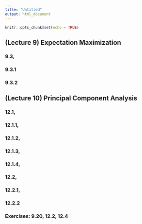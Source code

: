 ```yaml
---
title: "Untitled"
output: html_document
---
```


```r
knitr::opts_chunk$set(echo = TRUE)
```

## (Lecture 9) Expectation Maximization

### 9.3,
 
### 9.3.1
 
### 9.3.2


## (Lecture 10) Principal Component Analysis

### 12.1, 



### 12.1.1, 

### 12.1.2, 

### 12.1.3, 

### 12.1.4, 

### 12.2, 

### 12.2.1, 

### 12.2.2

 
 
### Exercises: 9.20, 12.2, 12.4